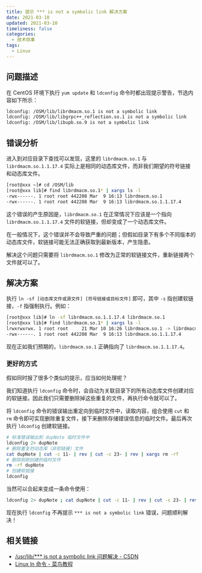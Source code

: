 ```yaml
---
title: 提示 *** is not a symbolic link 解决方案
date: 2021-03-10
updated: 2021-03-10
timeliness: false
categories:
  - 技术琐事
tags:
  - Linux
---
```


## 问题描述

在 CentOS 环境下执行 `yum update` 和 `ldconfig` 命令时都出现提示警告，节选内容如下所示：

```bash
ldconfig: /OSM/lib/librdmacm.so.1 is not a symbolic link
ldconfig: /OSM/lib/libgrpc++_reflection.so.1 is not a symbolic link
ldconfig: /OSM/lib/libupb.so.9 is not a symbolic link
```

## 错误分析

进入到对应目录下查找可以发现，这里的 `librdmacm.so.1` 与 `librdmacm.so.1.1.17.4` 实际上是相同的动态库文件，而非我们期望的符号链接和动态库文件。

```bash
[root@xxx ~]# cd /OSM/lib
[root@xxx lib]# find librdmacm.so.1* | xargs ls -l
-rwx------. 1 root root 442208 Mar  9 16:13 librdmacm.so.1
-rwx------. 1 root root 442208 Mar  9 16:13 librdmacm.so.1.1.17.4
```

这个错误的产生原因是，`librdmacm.so.1` 在正常情况下应该是一个指向 `librdmacm.so.1.1.17.4` 文件的软链接，但却变成了一个动态库文件。

在一般情况下，这个错误并不会导致严重的问题；但假如目录下有多个不同版本的动态库文件，软链接可能无法正确获取到最新版本，产生隐患。

解决这个问题只需要将 `librdmacm.so.1` 修改为正常的软链接文件，重新链接两个文件就可以了。

## 解决方案

执行 `ln -sf [动态库文件或源文件] [符号链接或目标文件]` 即可，其中 `-s` 指创建软链接，`-f` 指强制执行。例如：

```bash
[root@xxx lib]# ln -sf librdmacm.so.1.1.17.4 librdmacm.so.1
[root@xxx lib]# find librdmacm.so.1* | xargs ls -l
lrwxrwxrwx. 1 root root     21 Mar 10 16:26 librdmacm.so.1 -> librdmacm.so.1.1.17.4
-rwx------. 1 root root 442208 Mar  9 16:13 librdmacm.so.1.1.17.4
```

现在正如我们预期的，`librdmacm.so.1` 正确指向了 `librdmacm.so.1.1.17.4`。

### 更好的方式

假如同时报了很多个类似的提示，应当如何处理呢？

我们知道执行 `ldconfig` 命令时，会自动为关联目录下的所有动态库文件创建对应的软链接。因此我们只需要删除掉这些重复的文件，再执行命令就可以了。

将 `ldconfig` 命令的错误输出重定向到临时文件中，读取内容，组合使用 `cut` 和 `rm` 命令即可实现删除重复文件，接下来删除存储错误信息的临时文件。最后再次执行 `ldconfig` 创建软链接。

```bash
# 标准错误输出到 dupNote 临时文件中
ldconfig 2> dupNote
# 删除重复的动态库（非软链接）文件
cat dupNote | cut -c 11- | rev | cut -c 23- | rev | xargs rm -rf
# 删除刚刚创建的临时文件
rm -rf dupNote
# 创建软链接
ldconfig
```

当然可以合起来变成一条命令使用：

```bash
ldconfig 2> dupNote ; cat dupNote | cut -c 11- | rev | cut -c 23- | rev | xargs rm -rf ; rm -rf dupNote ; ldconfig
```

现在执行 `ldconfig` 不再提示 `*** is not a symbolic link` 错误，问题顺利解决！

## 相关链接

- [/usr/lib/\*\*\* is not a symbolic link 问题解决 - CSDN](https://blog.csdn.net/qq_34213260/article/details/107399507)
- [Linux ln 命令 - 菜鸟教程](https://www.runoob.com/linux/linux-comm-ln.html)
